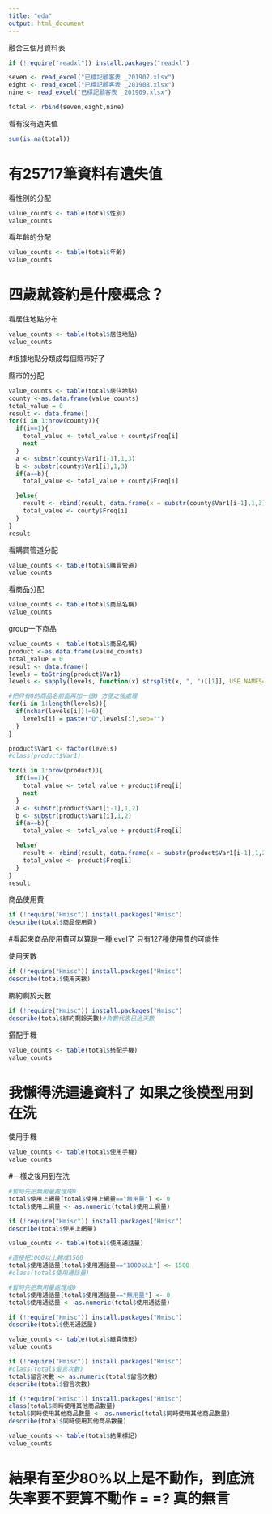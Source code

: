 ---
title: "eda"
output: html_document
---

融合三個月資料表
```{r setup, include=FALSE}
if (!require("readxl")) install.packages("readxl")

seven <- read_excel("已標記顧客表 _201907.xlsx")
eight <- read_excel("已標記顧客表 _201908.xlsx")
nine <- read_excel("已標記顧客表 _201909.xlsx")

total <- rbind(seven,eight,nine)

```

看有沒有遺失值

```{r}
sum(is.na(total))
```
# 有25717筆資料有遺失值


看性別的分配
```{r}
value_counts <- table(total$性別)
value_counts
```

看年齡的分配
```{r}
value_counts <- table(total$年齡)
value_counts
```
# 四歲就簽約是什麼概念？


看居住地點分布
```{r}
value_counts <- table(total$居住地點)
value_counts
```

#根據地點分類成每個縣市好了

縣市的分配
```{r}

value_counts <- table(total$居住地點)
county <-as.data.frame(value_counts)
total_value = 0
result <- data.frame()
for(i in 1:nrow(county)){
  if(i==1){
    total_value <- total_value + county$Freq[i]
    next
  }
  a <- substr(county$Var1[i-1],1,3)
  b <- substr(county$Var1[i],1,3)
  if(a==b){
    total_value <- total_value + county$Freq[i]

  }else{
    result <- rbind(result, data.frame(x = substr(county$Var1[i-1],1,3), y = total_value))
    total_value <- county$Freq[i]
  }
}
result

```


看購買管道分配
```{r}
value_counts <- table(total$購買管道)
value_counts
```

看商品分配

```{r}
value_counts <- table(total$商品名稱)
value_counts
```

group一下商品

```{r}

value_counts <- table(total$商品名稱)
product <-as.data.frame(value_counts)
total_value = 0
result <- data.frame()
levels = toString(product$Var1)
levels <- sapply(levels, function(x) strsplit(x, ", ")[[1]], USE.NAMES=FALSE)

#把只有Q的商品名前面再加一個Q 方便之後處理
for(i in 1:length(levels)){
  if(nchar(levels[i])!=6){
    levels[i] = paste("Q",levels[i],sep="")
  }
}

product$Var1 <- factor(levels)
#class(product$Var1)

for(i in 1:nrow(product)){
  if(i==1){
    total_value <- total_value + product$Freq[i]
    next
  }
  a <- substr(product$Var1[i-1],1,2)
  b <- substr(product$Var1[i],1,2)
  if(a==b){
    total_value <- total_value + product$Freq[i]

  }else{
    result <- rbind(result, data.frame(x = substr(product$Var1[i-1],1,2), y = total_value))
    total_value <- product$Freq[i]
  }
}
result

```


商品使用費
```{r}
if (!require("Hmisc")) install.packages("Hmisc")
describe(total$商品使用費)

```
#看起來商品使用費可以算是一種level了 只有127種使用費的可能性 

使用天數

```{r}
if (!require("Hmisc")) install.packages("Hmisc")
describe(total$使用天數)

```

綁約剩於天數
```{r}
if (!require("Hmisc")) install.packages("Hmisc")
describe(total$綁約剩餘天數)#負數代表已過天數

```

搭配手機
```{r}
value_counts <- table(total$搭配手機)
value_counts
```
# 我懶得洗這邊資料了 如果之後模型用到在洗

使用手機
```{r}
value_counts <- table(total$使用手機)
value_counts
```
#一樣之後用到在洗


```{r}
#暫時先把無用量處理成0
total$使用上網量[total$使用上網量=="無用量"] <- 0
total$使用上網量 <- as.numeric(total$使用上網量)

if (!require("Hmisc")) install.packages("Hmisc")
describe(total$使用上網量)

```

```{r}
value_counts <- table(total$使用通話量)

#直接把1000以上轉成1500
total$使用通話量[total$使用通話量=="1000以上"] <- 1500
#class(total$使用通話量)

#暫時先把無用量處理成0
total$使用通話量[total$使用通話量=="無用量"] <- 0
total$使用通話量 <- as.numeric(total$使用通話量)

if (!require("Hmisc")) install.packages("Hmisc")
describe(total$使用通話量)

```

```{r}
value_counts <- table(total$繳費情形)
value_counts

```

```{r}
if (!require("Hmisc")) install.packages("Hmisc")
#class(total$留言次數)
total$留言次數 <- as.numeric(total$留言次數)
describe(total$留言次數)

```

```{r}
if (!require("Hmisc")) install.packages("Hmisc")
class(total$同時使用其他商品數量)
total$同時使用其他商品數量 <- as.numeric(total$同時使用其他商品數量)
describe(total$同時使用其他商品數量)
```


```{r}
value_counts <- table(total$結果標記)
value_counts
```
# 結果有至少80%以上是不動作，到底流失率要不要算不動作 = =? 真的無言
